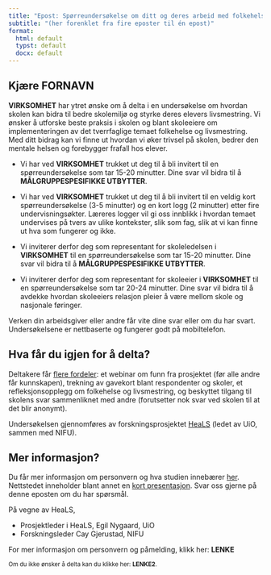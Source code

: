```yaml
---
title: "Epost: Spørreundersøkelse om ditt og deres arbeid med folkehelse og livsmestring"
subtitle: "(her forenklet fra fire eposter til én epost)"
format: 
  html: default
  typst: default
  docx: default
---
```


## Kjære **FORNAVN**

**VIRKSOMHET** har ytret ønske om å delta i en undersøkelse om hvordan skolen kan bidra til bedre skolemiljø og styrke deres elevers livsmestring. Vi ønsker å utforske beste praksis i skolen og blant skoleeiere om implementeringen av det tverrfaglige temaet folkehelse og livsmestring. Med ditt bidrag kan vi finne ut hvordan vi øker trivsel på skolen, bedrer den mentale helsen og forebygger frafall hos elever.

- Vi har ved **VIRKSOMHET** trukket ut deg til å bli invitert til en spørreundersøkelse som tar 15-20 minutter. Dine svar vil bidra til å **MÅLGRUPPESPESIFIKKE UTBYTTER**.

- Vi har ved **VIRKSOMHET** trukket ut deg til å bli invitert til en veldig kort spørreundersøkelse (3-5 minutter) og en kort logg (2 minutter) etter fire undervisningsøkter. Læreres logger vil gi oss innblikk i hvordan temaet undervises på tvers av ulike kontekster, slik som fag, slik at vi kan finne ut hva som fungerer og ikke.

- Vi inviterer derfor deg som representant for skoleledelsen i **VIRKSOMHET** til en spørreundersøkelse som tar 15-20 minutter. Dine svar vil bidra til å **MÅLGRUPPESPESIFIKKE UTBYTTER**.

- Vi inviterer derfor deg som representant for skoleeier i **VIRKSOMHET** til en spørreundersøkelse som tar 20-24 minutter. Dine svar vil bidra til å avdekke hvordan skoleeiers relasjon pleier å være mellom skole og nasjonale føringer. 


Verken din arbeidsgiver eller andre får vite dine svar eller om du har svart. Undersøkelsene er nettbaserte og fungerer godt på mobiltelefon.

## Hva får du igjen for å delta?
Deltakere får [flere fordeler](https://heals.nifu.no/1_for_skoler/01_skoler_invitasjon.html#sec-fordeler-skoler): et webinar om funn fra prosjektet (før alle andre får kunnskapen), trekning av gavekort blant respondenter og skoler, et refleksjonsopplegg om folkehelse og livsmestring, og beskyttet tilgang til skolens svar sammenliknet med andre (forutsetter nok svar ved skolen til at det blir anonymt).

Undersøkelsen gjennomføres av forskningsprosjektet [HeaLS](https://heals.nifu.no) (ledet av UiO, sammen med NIFU). 

## Mer informasjon?
Du får mer informasjon om personvern og hva studien innebærer [her](https://heals.nifu.no/).
Nettstedet inneholder blant annet en [kort presentasjon](https://heals.nifu.no/kort_presentasjon/). Svar oss gjerne på denne eposten om du har spørsmål.

På vegne av HeaLS,

- Prosjektleder i HeaLS, Egil Nygaard, UiO
- Forskningsleder Cay Gjerustad, NIFU

For mer informasjon om personvern og påmelding, klikk her: **LENKE**



<sup>Om du ikke ønsker å delta kan du klikke her: **LENKE2**.</sup>


